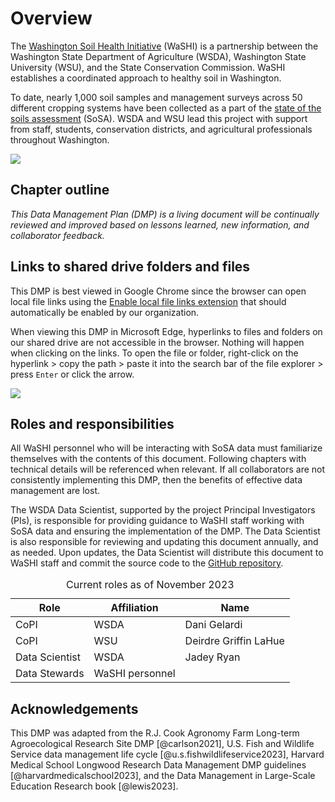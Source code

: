 # Overview

The [Washington Soil Health Initiative](https://washingtonsoilhealthinitiative.com/) (WaSHI) is a partnership between the Washington State Department of Agriculture (WSDA), Washington State University (WSU), and the State Conservation Commission. WaSHI establishes a coordinated approach to healthy soil in Washington.

To date, nearly 1,000 soil samples and management surveys across 50 different cropping systems have been collected as a part of the [state of the soils assessment](https://washingtonsoilhealthinitiative.com/state-of-the-soils/) (SoSA). WSDA and WSU lead this project with support from staff, students, conservation districts, and agricultural professionals throughout Washington.

![](images/sosa-goals.png)

## Chapter outline

*This Data Management Plan (DMP) is a living document will be continually reviewed and improved based on lessons learned, new information, and collaborator feedback.*

::: {.content-visible when-format="html"}
::: callout-important
## Links to shared drive folders and files

This DMP is best viewed in Google Chrome since the browser can open local file links using the [Enable local file links extension](chrome://extensions/?id=nikfmfgobenbhmocjaaboihbeocackld) that should automatically be enabled by our organization.

When viewing this DMP in Microsoft Edge, hyperlinks to files and folders on our shared drive are not accessible in the browser. Nothing will happen when clicking on the links. To open the file or folder, right-click on the hyperlink \> copy the path \> paste it into the search bar of the file explorer \> press `Enter` or click the arrow.

![](images/paste-file-path.png)
:::
:::

## Roles and responsibilities

All WaSHI personnel who will be interacting with SoSA data must familiarize themselves with the contents of this document. Following chapters with technical details will be referenced when relevant. If all collaborators are not consistently implementing this DMP, then the benefits of effective data management are lost.

The WSDA Data Scientist, supported by the project Principal Investigators (PIs), is responsible for providing guidance to WaSHI staff working with SoSA data and ensuring the implementation of the DMP. The Data Scientist is also responsible for reviewing and updating this document annually, and as needed. Upon updates, the Data Scientist will distribute this document to WaSHI staff and commit the source code to the [GitHub repository](https://github.com/WA-Department-of-Agriculture/washi-dmp).

| Role           | Affiliation     | Name                  |
|----------------|-----------------|-----------------------|
| CoPI           | WSDA            | Dani Gelardi          |
| CoPI           | WSU             | Deirdre Griffin LaHue |
| Data Scientist | WSDA            | Jadey Ryan            |
| Data Stewards  | WaSHI personnel |                       |

: Current roles as of November 2023

## Acknowledgements

This DMP was adapted from the R.J. Cook Agronomy Farm Long-term Agroecological Research Site DMP [@carlson2021], U.S. Fish and Wildlife Service data management life cycle [@u.s.fishwildlifeservice2023], Harvard Medical School Longwood Research Data Management DMP guidelines [@harvardmedicalschool2023], and the Data Management in Large-Scale Education Research book [@lewis2023].
